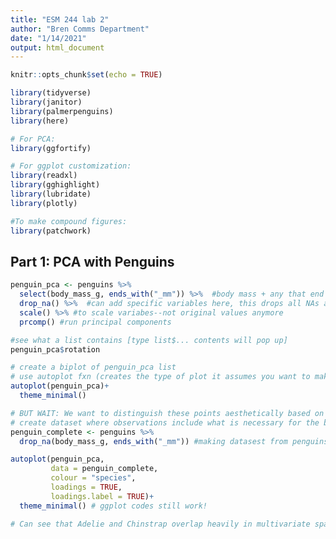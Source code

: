 ```yaml
---
title: "ESM 244 lab 2"
author: "Bren Comms Department"
date: "1/14/2021"
output: html_document
---
```


```r
knitr::opts_chunk$set(echo = TRUE)

library(tidyverse)
library(janitor)
library(palmerpenguins)
library(here)

# For PCA:
library(ggfortify)

# For ggplot customization:
library(readxl)
library(gghighlight)
library(lubridate)
library(plotly)

#To make compound figures:
library(patchwork)
```

## Part 1: PCA with Penguins

```r
penguin_pca <- penguins %>% 
  select(body_mass_g, ends_with("_mm")) %>%  #body mass + any that end with mm
  drop_na() %>%  #can add specific variables here, this drops all NAs across the df
  scale() %>% #to scale variabes--not original values anymore
  prcomp() #run principal components

#see what a list contains [type list$... contents will pop up]
penguin_pca$rotation

# create a biplot of penguin_pca list
# use autoplot fxn (creates the type of plot it assumes you want to make)
autoplot(penguin_pca)+
  theme_minimal()

# BUT WAIT: We want to distinguish these points aesthetically based on other variables too!
# create dataset where observations include what is necessary for the biplot, but still contain other info
penguin_complete <- penguins %>% 
  drop_na(body_mass_g, ends_with("_mm")) #making datasest from penguins with same observations, but also includes other variables not included in PCAAA

autoplot(penguin_pca,
         data = penguin_complete,
         colour = "species",
         loadings = TRUE,
         loadings.label = TRUE)+
  theme_minimal() # ggplot codes still work!

# Can see that Adelie and Chinstrap overlap heavily in multivariate space
```

